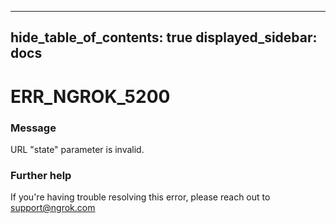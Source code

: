 

---
hide_table_of_contents: true
displayed_sidebar: docs
---


# ERR_NGROK_5200

### Message
URL "state" parameter is invalid.

<ErrorDetails error="err_ngrok_5200" />



### Further help
If you're having trouble resolving this error, please reach out to [support@ngrok.com](mailto:support@ngrok.com?subject=Help%20with%20ERR_NGROK_5200)

